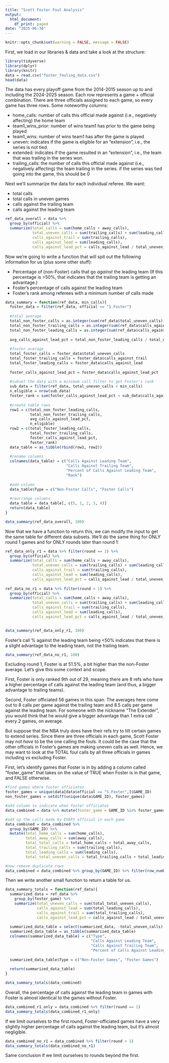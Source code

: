 ```yaml
---
title: "Scott Foster Foul Analysis"
output:
  html_document:
    df_print: paged
date: "2025-06-30"
---
```


```r
knitr::opts_chunk$set(warning = FALSE, message = FALSE) 
```

First, we load in our libraries & data and take a look at the structure:

```r
library(tidyverse)
library(dplyr)
library(knitr)
data = read.csv("foster_fouling_data.csv")
head(data)
```

The data has every playoff game from the 2014-2015 season up to and including the 2024-2025 season. Each row represents a game + official combination. There are three officials assigned to each game, so every game has three rows. Some noteworthy columns:

- home_calls: number of calls this official made against (i.e., negatively affecting) the home team
- team1_wins_prior: number of wins team1 has prior to the game being played
- team1_wins: number of wins team1 has after the game is played
- uneven: indicates if the game is eligible for an "extension", i.e., the series is not tied.
- extended: indicates if the game resulted in an "extension", i.e., the team that was trailing in the series won.
- trailing_calls: the number of calls this official made against (i.e., negatively affecting) the team trailing in the series. if the series was tied going into the game, this should be 0


Next we'll summarize the data for each individual referee. We want:

- total calls
- total calls in uneven games
- calls against the trailing team
- calls against the leading team

```r
ref_data_overall = data %>%
  group_by(official) %>%
  summarize(total_calls = sum(home_calls + away_calls),
            total_uneven_calls = sum(trailing_calls) + sum(leading_calls),
            calls_against_trail = sum(trailing_calls),
            calls_against_lead = sum(leading_calls),
            calls_against_lead_pct = calls_against_lead / total_uneven_calls)
```

Now we're going to write a function that will spit out the following information for us (plus some other stuff):

- Percentage of (non-Foster) calls that go *against* the leading team (If this percentage is >50%, that indicates that the trailing team is getting an advantage.)
- Foster's percentage of calls against the leading team
- Foster's rank among referees with a minimum number of calls made


```r
data_summary = function(ref_data, min_calls){
  foster_data = filter(ref_data, official == "S.Foster")
  
  #total average
  total_non_foster_calls = as.integer(sum(ref_data$total_uneven_calls))
  total_non_foster_trailing_calls = as.integer(sum(ref_data$calls_against_trail))
  total_non_foster_leading_calls = as.integer(sum(ref_data$calls_against_lead))
  
  avg_calls_against_lead_pct = total_non_foster_leading_calls / total_non_foster_calls
  
  #foster average
  total_foster_calls = foster_data$total_uneven_calls
  total_foster_trailing_calls = foster_data$calls_against_trail
  total_foster_leading_calls = foster_data$calls_against_lead
  
  foster_calls_against_lead_pct = foster_data$calls_against_lead_pct
  
  #subset the data with a minimum call filter to get Foster's rank
  sub_data = filter(ref_data, total_uneven_calls > min_calls)
  n_eligible = nrow(sub_data)
  foster_rank = sum(foster_calls_against_lead_pct < sub_data$calls_against_lead_pct)
  
  #create table rows
  row1 = c(total_non_foster_leading_calls,
           total_non_foster_trailing_calls,
           avg_calls_against_lead_pct,
           n_eligible)
  row2 = c(total_foster_leading_calls,
           total_foster_trailing_calls,
           foster_calls_against_lead_pct,
           foster_rank)
  data_table = as_tibble(rbind(row1, row2))
  
  #rename columns
  colnames(data_table) = c("Calls Against Leading Team",
                           "Calls Against Trailing Team",
                           "Percent of Calls Against Leading Team",
                           "Rank")
  
  #add column
  data_table$Type = c("Non-Foster Calls", "Foster Calls")
  
  #rearrange columns
  data_table = data_table[, c(5, 1, 2, 3, 4)]
  return(data_table)
}
```

```r
data_summary(ref_data_overall, 100)
```

Now that we have a function to return this, we can modify the input to get the same table for different data subsets. We'll do the same thing for ONLY round 1 games and for ONLY rounds later than round 1:


```r
ref_data_only_r1 = data %>% filter(round == 1) %>%
  group_by(official) %>%
  summarize(total_calls = sum(home_calls + away_calls),
            total_uneven_calls = sum(trailing_calls) + sum(leading_calls),
            calls_against_trail = sum(trailing_calls),
            calls_against_lead = sum(leading_calls),
            calls_against_lead_pct = calls_against_lead / total_uneven_calls)
  
ref_data_no_r1 = data %>% filter(round > 1) %>%
  group_by(official) %>%
  summarize(total_calls = sum(home_calls + away_calls),
            total_uneven_calls = sum(trailing_calls) + sum(leading_calls),
            calls_against_trail = sum(trailing_calls),
            calls_against_lead = sum(leading_calls),
            calls_against_lead_pct = calls_against_lead / total_uneven_calls)
  
```

```r
data_summary(ref_data_only_r1, 100)
```

Foster's call % against the leading team being <50% indicates that there is a slight advantage to the leading team, not the trailing team.

```r
data_summary(ref_data_no_r1, 100)
```

Excluding round 1, Foster is at 51.5%, a bit higher than the non-Foster average. Let's give this some context and scope. 

First, Foster is only ranked 9th out of 29, meaning there are 8 refs who have a higher percentage of calls against the leading team (and thus, a bigger advantage to trailing teams).

Second, Foster officiated 56 games in this span. The averages here come out to 8 calls per game against the trailing team and 8.5 calls per game against the leading team. For someone with the nickname "The Extender", you would think that he would give a bigger advantage than 1 extra call every 2 games, on average.


But suppose that the NBA truly does have their refs try to tilt certain games to extend series. Since there are three officials in each game, Scott Foster may not *have* to be the one calling the fouls. It could be the case that the other officials in Foster's games are making uneven calls as well. Hence, we may want to look at the TOTAL foul calls by all three officials in games including vs excluding Foster.

First, let's identify games that Foster is in by adding a column called "foster_game" that takes on the value of TRUE when Foster is in that game, and FALSE otherwise.

```r
#find games where foster officiates
foster_games = unique(data[data$official == "S.Foster",]$GAME_ID)
non_foster_games = setdiff(unique(data$GAME_ID), foster_games)

#add column to indicate when foster officiates
data_combined = data %>% mutate(foster_game = GAME_ID %in% foster_games)

#add up the calls made by EVERY official in each game
data_combined = data_combined %>%
  group_by(GAME_ID) %>%
  mutate(total_home_calls = sum(home_calls),
         total_away_calls = sum(away_calls),
         total_total_calls = total_home_calls + total_away_calls,
         total_trailing_calls = sum(trailing_calls),
         total_leading_calls = sum(leading_calls),
         total_total_uneven_calls = total_trailing_calls + total_leading_calls)

#now remove duplicate rows
data_combined = data_combined %>% group_by(GAME_ID) %>% filter(row_number() == 1)
```

Then we write another small function to return a table for us.

```r
data_summary_totals = function(ref_data){
  summarized_data = ref_data %>%
    group_by(foster_game) %>%
    summarize(total_uneven_calls = sum(total_total_uneven_calls),
              calls_against_lead = sum(total_leading_calls),
              calls_against_trail = sum(total_trailing_calls),
              calls_against_lead_pct = calls_against_lead / total_uneven_calls)
  
  summarized_data_table = select(summarized_data, -total_uneven_calls)
  summarized_data_table = as_tibble(summarized_data_table)
  colnames(summarized_data_table) = c("Type",
                                      "Calls Against Leading Team",
                                      "Calls Against Trailing Team",
                                      "Percent of Calls Against Leading Team")
  
  summarized_data_table$Type = c("Non-Foster Games", "Foster Games")
  
  return(summarized_data_table)
}
```


```r
data_summary_totals(data_combined)
```

Overall, the percentage of calls against the leading team in games with Foster is almost identical to the games without Foster.

```r
data_combined_r1_only = data_combined %>% filter(round == 1) 
data_summary_totals(data_combined_r1_only)
```

If we limit ourselves to the first round, Foster-officiated games have a very slightly higher percentage of calls against the leading team, but it's almost negligible.

```r
data_combined_no_r1 = data_combined %>% filter(round > 1)
data_summary_totals(data_combined_no_r1)
```

Same conclusion if we limit ourselves to rounds beyond the first.
